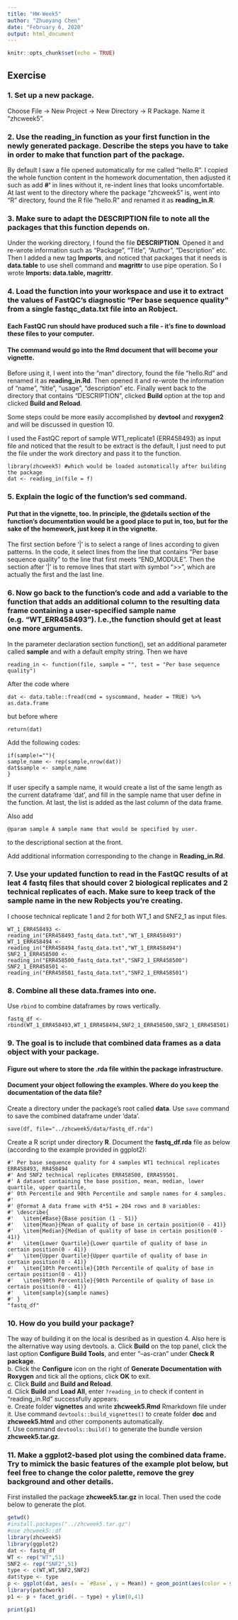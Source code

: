 ---
title: "HW-Week5"
author: "Zhuoyang Chen"
date: "February 6, 2020"
output: html_document
---

```{r setup, include=FALSE}
knitr::opts_chunk$set(echo = TRUE)
```

## Exercise
### 1. Set up a new package.
Choose File -> New Project -> New Directory -> R Package. Name it "zhcweek5".

### 2. Use the reading_in function as your first function in the newly generated package. Describe the steps you have to take in order to make that function part of the package.
By default I saw a file opened automatically for me called "hello.R". I copied the whole function content in the homework documentation, then adjusted it such as add **#'** in lines without it, re-indent lines that looks uncomfortable. At last went to the directory where the package "zhcweek5" is, went into "R" directory, found the R file "hello.R" and renamed it as **reading_in.R**.

### 3. Make sure to adapt the DESCRIPTION file to note all the packages that this function depends on.
Under the working directory, I found the file **DESCRIPTION**. Opened it and re-wrote information such as "Package", "Title", "Author", "Description" etc. Then I added a new tag **Imports**, and noticed that packages that it needs is **data.table** to use shell command and **magrittr** to use pipe operation. So I wrote **Imports: data.table, magrittr**.

### 4. Load the function into your workspace and use it to extract the values of FastQC's diagnostic "Per base sequence quality" from a single fastqc_data.txt file into an Robject.
#### Each FastQC run should have produced such a file - it's fine to download these files to your computer.
#### The command would go into the Rmd document that will become your vignette.
Before using it, I went into the "man" directory, found the file "hello.Rd" and renamed it as **reading_in.Rd**. Then opened it and re-wrote the information of "name", "title", "usage", "description" etc. Finally went back to the directory that contains "DESCRIPTION", clicked **Build** option at the top and clicked **Build and Reload**.

Some steps could be more easily accomplished by **devtool** and **roxygen2** and will be discussed in question 10.

I used the FastQC report of sample WT1_replicate1 (ERR458493) as input file and noticed that the result to be extract is the default, I just need to put the file under the work directory and pass it to the function.

```{}
library(zhcweek5) #which would be loaded automatically after building the package
dat <- reading_in(file = f)
```

### 5. Explain the logic of the function's sed command.
#### Put that in the vignette, too. In principle, the @details section of the function's documentation would be a good place to put in, too, but for the sake of the homework, just keep it in the vignette.
The first section before '|' is to select a range of lines according to given patterns. In the code, it select lines from the line that contains "Per base sequence quality" to the line that first meets "END_MODULE". Then the section after '|' is to remove lines that start with symbol ">>", which are actually the first and the last line.

### 6. Now go back to the function's code and add a variable to the function that adds an additional column to the resulting data frame containing a user-specified sample name (e.g. "WT_ERR458493"). I.e.,the function should get at least one more arguments.
In the parameter declaration section function(), set an additional parameter called **sample** and with a default emplty string. Then we have
```{}
reading_in <- function(file, sample = "", test = "Per base sequence quality")
```
After the code where
```{}
dat <- data.table::fread(cmd = syscommand, header = TRUE) %>% as.data.frame
```
but before where
```{}
return(dat)
```
Add the following codes:
```{}
if(sample!=""){
sample_name <- rep(sample,nrow(dat))
dat$sample <- sample_name
}
```

If user specify a sample name, it would create a list of the same length as the current dataframe 'dat', and fill in the sample name that user define in the function. At last, the list is added as the last column of the data frame.

Also add
```{}
@param sample A sample name that would be specified by user.
```
to the descriptional section at the front.

Add additional information corresponding to the change in **Reading_in.Rd**.

### 7. Use your updated function to read in the FastQC results of at leat 4 fastq files that should cover 2 biological replicates and 2 technical replicates of each. Make sure to keep track of the sample name in the new Robjects you're creating.
I choose technical replicate 1 and 2 for both WT_1 and SNF2_1 as input files.
```{}
WT_1_ERR458493 <- reading_in("ERR458493_fastq_data.txt","WT_1_ERR458493")
WT_1_ERR458494 <- reading_in("ERR458494_fastq_data.txt","WT_1_ERR458494")
SNF2_1_ERR458500 <- reading_in("ERR458500_fastq_data.txt","SNF2_1_ERR458500")
SNF2_1_ERR458501 <- reading_in("ERR458501_fastq_data.txt","SNF2_1_ERR458501")
```

### 8. Combine all these data.frames into one.
Use `rbind` to combine dataframes by rows vertically.
```{}
fastq_df <- rbind(WT_1_ERR458493,WT_1_ERR458494,SNF2_1_ERR458500,SNF2_1_ERR458501)
```

### 9. The goal is to include that combined data frames as a data object with your package.
#### Figure out where to store the .rda file within the package infrastructure.
#### Document your object following the examples. Where do you keep the documentation of the data file?
Create a directory under the package's root called **data**. Use `save` command to save the combined dataframe under 'data'.
```{}
save(df, file="../zhcweek5/data/fastq_df.rda")
```

Create a R script under directory **R**. Document the **fastq_df.rda** file as below (according to the example provided in ggplot2):
```{}
#' Per base sequence quality for 4 samples WT1 technical replicates ERR458493, RR458494
#' And SNF2 technical replicates ERR458500, ERR459501.
#' A dataset containing the base position, mean, median, lower quartile, upper quartile,
#' 0th Percentile and 90th Percentile and sample names for 4 samples.
#'
#' @format A data frame with 4*51 = 204 rows and 8 variables:
#' \describe{
#'   \item{#Base}{Base position (1 - 51)}
#'   \item{Mean}{Mean of quality of base in certain position(0 - 41)}
#'   \item{Median}{Median of quality of base in certain position(0 - 41)}
#'   \item{Lower Quartile}{Lower quartile of quality of base in certain position(0 - 41)}
#'   \item{Upper Quartile}{Upper quartile of quality of base in certain position(0 - 41)}
#'   \item{10th Percentile}{10th Percentile of quality of base in certain position(0 - 41)}
#'   \item{90th Percentile}{90th Percentile of quality of base in certain position(0 - 41)}
#'   \item{sample}{sample names}
#' }
"fastq_df"
```

### 10. How do you build your package?
The way of building it on the local is desribed as in question 4. Also here is the alternative
way using devtools.
a. Click **Build** on the top panel, click the last option **Configure Build Tools**, and enter "--as-cran" under **Check R package**.  
b. Click the **Configure** icon on the right of **Generate Documentation with Roxygen** and tick all the options, click **OK** to exit.  
c. Click **Build** and **Build and Reload**.  
d. Click **Build** and **Load All**, enter `?reading_in` to check if content in "reading_in.Rd" successfully appears.  
e. Create folder **vignettes** and write **zhcweek5.Rmd** Rmarkdown file under it. Use command `devtools::build_vignettes()` to create folder **doc** and **zhcweek5.html** and other components automatically.  
f. Use command `devtools::build()` to generate the bundle version **zhcweek5.tar.gz**.  

### 11. Make a ggplot2-based plot using the combined data frame. Try to mimick the basic features of the example plot below, but feel free to change the color palette, remove the grey background and other details.
First installed the package **zhcweek5.tar.gz** in local. Then used the code below to generate the plot.

```{r ggplot}
getwd()
#install.packages("../zhcweek5.tar.gz")
#use zhcweek5::df
library(zhcweek5)
library(ggplot2)
dat <- fastq_df
WT <- rep("WT",51)
SNF2 <- rep("SNF2",51)
type <- c(WT,WT,SNF2,SNF2)
dat$type <- type
p <- ggplot(dat, aes(x = `#Base`, y = Mean)) + geom_point(aes(color = sample))
library(patchwork)
p1 <- p + facet_grid(. ~ type) + ylim(0,41)
```
```{r, fig.width=7,fig.height=4}
print(p1)
```



